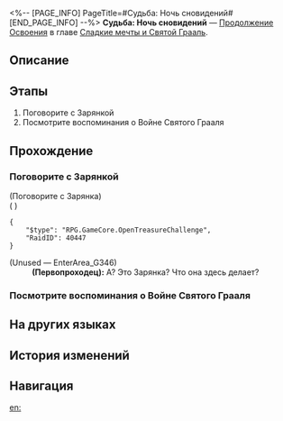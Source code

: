 <%-- [PAGE_INFO]
PageTitle=#Судьба: Ночь сновидений#
[END_PAGE_INFO] --%>
{{Дополнить|Диалоги.}}
{{Миссия Инфобокс
|id              = 1040531
|Название        = 
|Изображение     = Миссия Судьба Ночь сновидений.png
|Тип             = Продолжение Освоения
|Событие         = 
|Глава           = Сладкие мечты и Святой Грааль
|Условия         = 
* Завершена [[Миссия Освоения]] «[[Чужак в чужой стране]]»
* Завершена [[Продолжение Освоения]] «[[Битвы без ниндзя и жалости]]»
|Персонажи       = Первопроходец
|СтартЛокация    = [[Пенакония]] — [[«(Лучезарный шпат/Корма Освоения/Таталов/Парящая стрелка часов)»]]
|Мир             = Пенакония
|Предыдущая      = Битвы без ниндзя и жалости
|Следующая       = Судьба: Возвращение в эпоху молчания
|Награды         = Опыт Освоения*500; Звёздный нефрит*60; Путеводитель путешественника*4; Очищенный эфир*4; Кредиты*80 000
}}
'''Судьба: Ночь сновидений''' — [[Продолжение Освоения]] в главе [[Сладкие мечты и Святой Грааль]].

==Описание==
{{Описание|В блистающей золотом земле грёз всемогущее устройство для исполнения желаний превратилось в разменные фишки, приз на развлекательном шоу. На Пенаконию пришли герои прошлого - слуги из другого мира - и подписали с вами контракт. Закулисный злодей дёргает за ниточки, и зрелище, в котором герои убивают героев, вот-вот начнётся.}}

==Этапы==
# Поговорите с Зарянкой
# Посмотрите воспоминания о Войне Святого Грааля

==Прохождение==
{{Дополнить}}
===Поговорите с Зарянкой===
{{Описание миссии|тип=Продолжение Освоения|локация=«(Лучезарный шпат/Корма Освоения/Таталов/Парящая стрелка часов)»|Зарянка принесла странное сокровище. Святой Грааль, который может исполнять желания? Это так круто!}}
{{Диалог Начало}}

;(Поговорите с Зарянка)
;({{tx|Unknown performance}}<!--Error: ENOENT: no such file or directory, open 'R:\Utils\HSR\3.5\Story\Discussion\Mission\1040531\DS104053102.json'-->)
<pre>{
	"$type": "RPG.GameCore.OpenTreasureChallenge",
	"RaidID": 40447
}</pre>


;(Unused &mdash; EnterArea_G346)
:'''(Первопроходец):''' А? Это Зарянка? Что она здесь делает?
{{Диалог Конец}}

===Посмотрите воспоминания о Войне Святого Грааля===
{{Описание миссии|тип=Продолжение Освоения|локация=«(Лучезарный шпат/Корма Освоения/Таталов/Парящая стрелка часов)»|Когда вы смотрите на Святой Грааль, в голове всплывают воспоминания. В последнее время вы так забывчивы, может, пора попросить хранителя памяти осмотреть вас? Хотя... На хранителей нельзя положиться.}}
{{Диалог Начало}}
{{Диалог Конец}}

==На других языках==
{{На других языках
|en   = Fate/Night in Dreamland
|zhs  = 命运/驻足梦国之夜
|zht  = 命運/駐足夢國之夜
|ja   = Fate&nbsp;/&nbsp;夢の国で足を休める夜
|ko   = Fate/꿈나라의 밤에 머물며
|es   = Fate/Noche de los sueños detenidos
|fr   = Fate/Nuit des rêves réprimés
|ru   = Судьба: Ночь сновидений
|th   = Fate/ ณ รัตติกาลแห่งแดนฝัน
|vi   = Fate/Đêm Dừng Chân Nơi Giấc Mơ
|de   = Fate/Verweilen in der Nacht des Traumlandes
|id   = Fate/Malam di Negeri Mimpi
|pt   = Fate/Noite na Terra dos Sonhos
}}

==История изменений==
{{История изменений|3.5}}

==Навигация==
{{Продолжение Освоения Навбокс|Глава }}

[[en:]]
